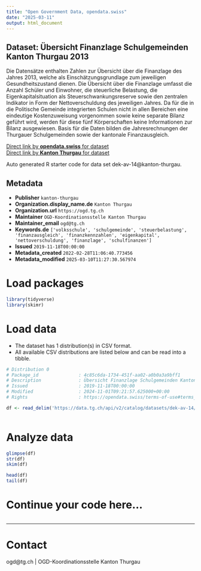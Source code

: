 ```yaml
---
title: "Open Government Data, opendata.swiss"
date: "2025-03-11"
output: html_document
---
```


## Dataset: Übersicht Finanzlage Schulgemeinden Kanton Thurgau 2013

Die Datensätze enthalten Zahlen zur Übersicht über die Finanzlage des Jahres 2013, welche als Einschätzungsgrundlage zum jeweiligen Gesundheitszustand dienen. Die Übersicht über die Finanzlage umfasst die Anzahl Schüler und Einwohner, die steuerliche Belastung, die Eigenkapitalsituation als Steuerschwankungsreserve sowie den zentralen Indikator in Form der Nettoverschuldung des jeweiligen Jahres. Da für die in die Politische Gemeinde integrierten Schulen nicht in allen Bereichen eine eindeutige Kostenzuweisung vorgenommen sowie keine separate Bilanz geführt wird, werden für diese fünf Körperschaften keine Informationen zur Bilanz ausgewiesen. Basis für die Daten bilden die Jahresrechnungen der Thurgauer Schulgemeinden sowie der kantonale Finanzausgleich.

[Direct link by **opendata.swiss** for dataset](https://opendata.swiss/de/dataset/ubersicht-finanzlage-schulgemeinden-kanton-thurgau-2013)<br>
[Direct link by **Kanton Thurgau** for dataset](https://data.tg.ch/explore/dataset/dek-av-14/)

Auto generated R starter code for data set dek-av-14@kanton-thurgau.

## Metadata

- **Publisher** `kanton-thurgau`
- **Organization.display_name.de** `Kanton Thurgau`
- **Organization.url** `https://ogd.tg.ch`
- **Maintainer** `OGD-Koordinationsstelle Kanton Thurgau`
- **Maintainer_email** `ogd@tg.ch`
- **Keywords.de** `['volksschule', 'schulgemeinde', 'steuerbelastung', 'finanzausgleich', 'finanzkennzahlen', 'eigenkapital', 'nettoverschuldung', 'finanzlage', 'schulfinanzen']`
- **Issued** `2019-11-18T00:00:00`
- **Metadata_created** `2022-02-28T11:06:40.773456`
- **Metadata_modified** `2025-03-10T11:27:30.567974`


# Load packages

```r

library(tidyverse)
library(skimr)

```

# Load data

-   The dataset has 1 distribution(s) in CSV format.
-   All available CSV distributions are listed below and can be read into a tibble.

```r

# Distribution 0
# Package_id               : 4c85c6da-1734-451f-aa02-a0b0a3a9bff1
# Description              : Übersicht Finanzlage Schulgemeinden Kanton Thurgau 2013 (csv)
# Issued                   : 2019-11-18T00:00:00
# Modified                 : 2024-11-01T09:21:57.625000+00:00
# Rights                   : https://opendata.swiss/terms-of-use#terms_by

df <- read_delim('https://data.tg.ch/api/v2/catalog/datasets/dek-av-14/exports/csv?use_labels=true')



```

# Analyze data

```r

glimpse(df)
str(df)
skim(df)

head(df)
tail(df)

```

# Continue your code here...

```r

```

------------------------------------------------------------------------

# Contact

ogd@tg.ch | OGD-Koordinationsstelle Kanton Thurgau
